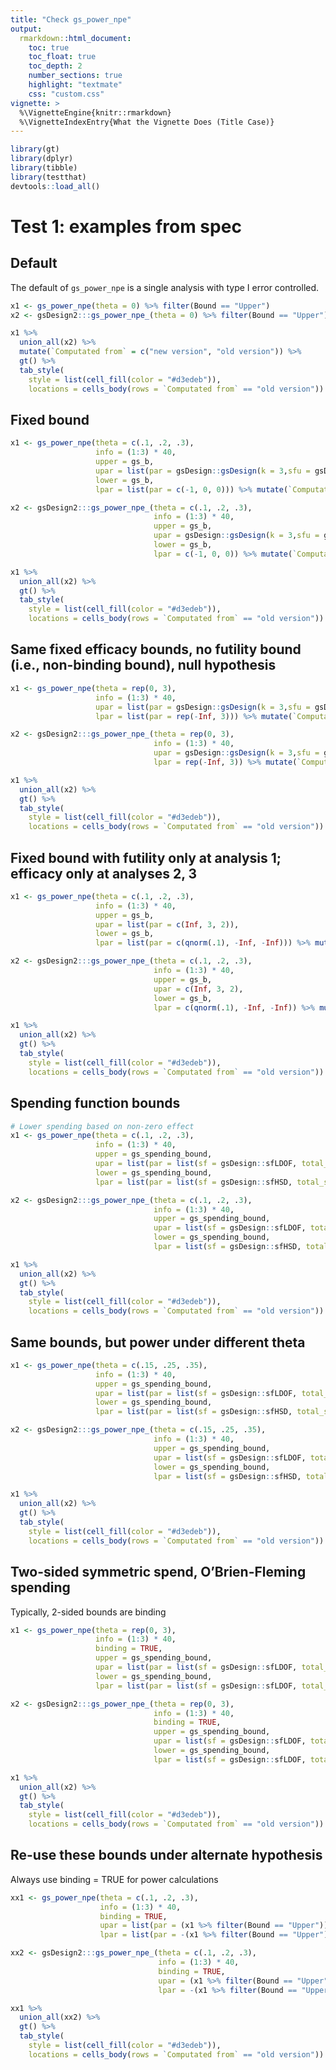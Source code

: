 ```yaml
---
title: "Check gs_power_npe"
output:
  rmarkdown::html_document:
    toc: true
    toc_float: true
    toc_depth: 2
    number_sections: true
    highlight: "textmate"
    css: "custom.css"
vignette: >
  %\VignetteEngine{knitr::rmarkdown}
  %\VignetteIndexEntry{What the Vignette Does (Title Case)}
---
```


```r
library(gt)
library(dplyr)
library(tibble)
library(testthat)
devtools::load_all()
```


# Test 1: examples from spec

## Default
The default of `gs_power_npe` is a single analysis with type I error controlled.
```r
x1 <- gs_power_npe(theta = 0) %>% filter(Bound == "Upper")
x2 <- gsDesign2:::gs_power_npe_(theta = 0) %>% filter(Bound == "Upper")
```

```r
x1 %>% 
  union_all(x2) %>% 
  mutate(`Computated from` = c("new version", "old version")) %>% 
  gt() %>% 
  tab_style(
    style = list(cell_fill(color = "#d3edeb")),
    locations = cells_body(rows = `Computated from` == "old version"))
```

## Fixed bound
```r
x1 <- gs_power_npe(theta = c(.1, .2, .3),
                   info = (1:3) * 40,
                   upper = gs_b,
                   upar = list(par = gsDesign::gsDesign(k = 3,sfu = gsDesign::sfLDOF)$upper$bound),
                   lower = gs_b,
                   lpar = list(par = c(-1, 0, 0))) %>% mutate(`Computated from` = "new version")

x2 <- gsDesign2:::gs_power_npe_(theta = c(.1, .2, .3),
                                info = (1:3) * 40,
                                upper = gs_b,
                                upar = gsDesign::gsDesign(k = 3,sfu = gsDesign::sfLDOF)$upper$bound,
                                lower = gs_b,
                                lpar = c(-1, 0, 0)) %>% mutate(`Computated from` = "old version")
```

```r
x1 %>% 
  union_all(x2) %>% 
  gt() %>% 
  tab_style(
    style = list(cell_fill(color = "#d3edeb")),
    locations = cells_body(rows = `Computated from` == "old version"))
```

## Same fixed efficacy bounds, no futility bound (i.e., non-binding bound), null hypothesis
```r
x1 <- gs_power_npe(theta = rep(0, 3),
                   info = (1:3) * 40,
                   upar = list(par = gsDesign::gsDesign(k = 3,sfu = gsDesign::sfLDOF)$upper$bound),
                   lpar = list(par = rep(-Inf, 3))) %>% mutate(`Computated from` = "new version")

x2 <- gsDesign2:::gs_power_npe_(theta = rep(0, 3),
                                info = (1:3) * 40,
                                upar = gsDesign::gsDesign(k = 3,sfu = gsDesign::sfLDOF)$upper$bound,
                                lpar = rep(-Inf, 3)) %>% mutate(`Computated from` = "old version")
```

```r
x1 %>% 
  union_all(x2) %>% 
  gt() %>% 
  tab_style(
    style = list(cell_fill(color = "#d3edeb")),
    locations = cells_body(rows = `Computated from` == "old version"))
```


## Fixed bound with futility only at analysis 1; efficacy only at analyses 2, 3
```r
x1 <- gs_power_npe(theta = c(.1, .2, .3),
                   info = (1:3) * 40,
                   upper = gs_b,
                   upar = list(par = c(Inf, 3, 2)),
                   lower = gs_b,
                   lpar = list(par = c(qnorm(.1), -Inf, -Inf))) %>% mutate(`Computated from` = "new version")

x2 <- gsDesign2:::gs_power_npe_(theta = c(.1, .2, .3),
                                info = (1:3) * 40,
                                upper = gs_b,
                                upar = c(Inf, 3, 2),
                                lower = gs_b,
                                lpar = c(qnorm(.1), -Inf, -Inf)) %>% mutate(`Computated from` = "old version")
```

```r
x1 %>% 
  union_all(x2) %>% 
  gt() %>% 
  tab_style(
    style = list(cell_fill(color = "#d3edeb")),
    locations = cells_body(rows = `Computated from` == "old version"))
```

## Spending function bounds
```r
# Lower spending based on non-zero effect
x1 <- gs_power_npe(theta = c(.1, .2, .3),
                   info = (1:3) * 40,
                   upper = gs_spending_bound,
                   upar = list(par = list(sf = gsDesign::sfLDOF, total_spend = 0.025, param = NULL, timing = NULL)),
                   lower = gs_spending_bound,
                   lpar = list(par = list(sf = gsDesign::sfHSD, total_spend = 0.1, param = -1, timing = NULL))) %>% mutate(`Computated from` = "new version")

x2 <- gsDesign2:::gs_power_npe_(theta = c(.1, .2, .3),
                                info = (1:3) * 40,
                                upper = gs_spending_bound,
                                upar = list(sf = gsDesign::sfLDOF, total_spend = 0.025, param = NULL, timing = NULL),
                                lower = gs_spending_bound,
                                lpar = list(sf = gsDesign::sfHSD, total_spend = 0.1, param = -1, timing = NULL)) %>% mutate(`Computated from` = "old version")
```

```r
x1 %>% 
  union_all(x2) %>% 
  gt() %>% 
  tab_style(
    style = list(cell_fill(color = "#d3edeb")),
    locations = cells_body(rows = `Computated from` == "old version"))
```

## Same bounds, but power under different theta
```r
x1 <- gs_power_npe(theta = c(.15, .25, .35),
                   info = (1:3) * 40,
                   upper = gs_spending_bound,
                   upar = list(par = list(sf = gsDesign::sfLDOF, total_spend = 0.025, param = NULL, timing = NULL)),
                   lower = gs_spending_bound,
                   lpar = list(par = list(sf = gsDesign::sfHSD, total_spend = 0.1, param = -1, timing = NULL))) %>% mutate(`Computated from` = "new version")

x2 <- gsDesign2:::gs_power_npe_(theta = c(.15, .25, .35),
                                info = (1:3) * 40,
                                upper = gs_spending_bound,
                                upar = list(sf = gsDesign::sfLDOF, total_spend = 0.025, param = NULL, timing = NULL),
                                lower = gs_spending_bound,
                                lpar = list(sf = gsDesign::sfHSD, total_spend = 0.1, param = -1, timing = NULL)) %>% mutate(`Computated from` = "old version")
```

```r
x1 %>% 
  union_all(x2) %>% 
  gt() %>% 
  tab_style(
    style = list(cell_fill(color = "#d3edeb")),
    locations = cells_body(rows = `Computated from` == "old version"))
```

## Two-sided symmetric spend, O'Brien-Fleming spending
Typically, 2-sided bounds are binding
```r
x1 <- gs_power_npe(theta = rep(0, 3),
                   info = (1:3) * 40,
                   binding = TRUE,
                   upper = gs_spending_bound,
                   upar = list(par = list(sf = gsDesign::sfLDOF, total_spend = 0.025, param = NULL, timing = NULL)),
                   lower = gs_spending_bound,
                   lpar = list(par = list(sf = gsDesign::sfLDOF, total_spend = 0.025, param = NULL, timing = NULL))) %>% mutate(`Computated from` = "new version")

x2 <- gsDesign2:::gs_power_npe_(theta = rep(0, 3), 
                                info = (1:3) * 40,
                                binding = TRUE,
                                upper = gs_spending_bound,
                                upar = list(sf = gsDesign::sfLDOF, total_spend = 0.025, param = NULL, timing = NULL),
                                lower = gs_spending_bound,
                                lpar = list(sf = gsDesign::sfLDOF, total_spend = 0.025, param = NULL, timing = NULL)) %>% mutate(`Computated from` = "old version")
```

```r
x1 %>% 
  union_all(x2) %>% 
  gt() %>% 
  tab_style(
    style = list(cell_fill(color = "#d3edeb")),
    locations = cells_body(rows = `Computated from` == "old version"))
```

## Re-use these bounds under alternate hypothesis
Always use binding = TRUE for power calculations
```r
xx1 <- gs_power_npe(theta = c(.1, .2, .3), 
                    info = (1:3) * 40,
                    binding = TRUE,
                    upar = list(par = (x1 %>% filter(Bound == "Upper"))$Z),
                    lpar = list(par = -(x1 %>% filter(Bound == "Upper"))$Z)) %>% mutate(`Computated from` = "new version")

xx2 <- gsDesign2:::gs_power_npe_(theta = c(.1, .2, .3), 
                                 info = (1:3) * 40,
                                 binding = TRUE,
                                 upar = (x1 %>% filter(Bound == "Upper"))$Z,
                                 lpar = -(x1 %>% filter(Bound == "Upper"))$Z) %>% mutate(`Computated from` = "old version")
```

```r
xx1 %>% 
  union_all(xx2) %>% 
  gt() %>% 
  tab_style(
    style = list(cell_fill(color = "#d3edeb")),
    locations = cells_body(rows = `Computated from` == "old version"))
```


